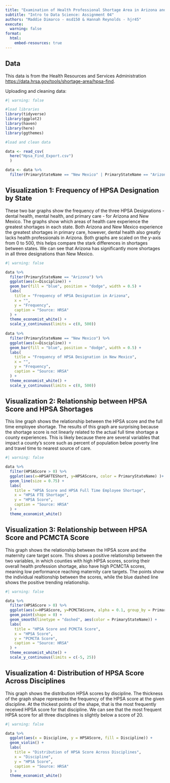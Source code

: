 ```yaml
---
title: "Examination of Health Professional Shortage Area in Arizona and New Mexico"
subtitle: "Intro to Data Science: Assignment 04"
authors: "Maddie Dimarco - msd150 & Hannah Reynolds - hjr45"
execute: 
  warning: false
format:
  html:
    embed-resources: true
---
```


## Data

This data is from the Health Resources and Services Administration  <https://data.hrsa.gov/tools/shortage-area/hpsa-find>.

Uploading and cleaning data:
```r
#| warning: false

#load libraries
library(tidyverse)
library(ggplot2)
library(haven)
library(here)
library(ggthemes)

#load and clean data

data <- read_csv(
  here("Hpsa_Find_Export.csv")
  ) 

data <- data %>%
  filter(PrimaryStateName == "New Mexico" | PrimaryStateName == "Arizona")
```
## Visualization 1: Frequency of HPSA Designation by State

These two bar graphs show the frequency of the three HPSA Designations - dental health, mental health, and primary care - for Arizona and New Mexico. The graphs show which areas of health care experience the greatest shortages in each state. Both Arizona and New Mexico experience the greatest shortages in primary care, however, dental health also greatly lacks health professionals in Arizona. Both graphs are scaled on the y-axis from 0 to 500, this helps compare the stark differences in shortages between states. We can see that Arizona has significantly more shortages in all three designations than New Mexico.

```r
#| warning: false

data %>%
  filter(PrimaryStateName == "Arizona") %>%
  ggplot(aes(x=Discipline)) +
  geom_bar(fill = "blue", position = "dodge", width = 0.5) +
  labs(
    title = "Frequency of HPSA Designation in Arizona",
    x = "",
    y = "Frequency",
    caption = "Source: HRSA"
  ) +
  theme_economist_white() +
  scale_y_continuous(limits = c(0, 500))
  
data %>%
  filter(PrimaryStateName == "New Mexico") %>%
  ggplot(aes(x=Discipline)) +
  geom_bar(fill = "blue", position = "dodge", width = 0.5) +
  labs(
    title = "Frequency of HPSA Designation in New Mexico",
    x = "",
    y = "Frequency",
    caption = "Source: HRSA"
  ) +
  theme_economist_white() +
  scale_y_continuous(limits = c(0, 500))

```

## Visualization 2: Relationship between HPSA Score and HPSA Shortages

This line graph shows the relationship between the HPSA score and the full time employee shortage. The results of this graph are surprising because the shortage score is not linearly related to the actual full time shortage a county experiences. This is likely because there are several variables that impact a county's score such as percent of population below poverty line and travel time to nearest source of care. 

```r
#| warning: false

data %>%
  filter(HPSAScore > 0) %>%
  ggplot(aes(x=HPSAFTEShort, y=HPSAScore, color = PrimaryStateName) )+
  geom_line(size = 0.75) +
  labs(
    title = "HPSA Score and HPSA Full Time Employee Shortage",
    x = "HPSA FTE Shortage",
    y = "HPSA Score",
    caption = "Source: HRSA"
  ) +
  theme_economist_white()
```

## Visualization 3: Relationship between HPSA Score and PCMCTA Score

This graph shows the relationship between the HPSA score and the maternity care target score. This shows a positive relationship between the two variables, in which counties with high HPSA scores, scoring their overall health profession shortage, also have high PCMCTA scores, meaning low performance reaching maternity care targets. The points show the individual realtionship between the scores, while the blue dashed line shows the positive trending relationship. 

```r
#| warning: false

data %>%
  filter(HPSAScore > 0) %>%
  ggplot(aes(x=HPSAScore, y=PCMCTAScore, alpha = 0.1, group_by = PrimaryStateName)) +
  geom_point(shape = 0) +
  geom_smooth(linetype = "dashed", aes(color = PrimaryStateName)) +
  labs(
    title = "HPSA Score and PCMCTA Score",
    x = "HPSA Score",
    y = "PCMCTA Score",
    caption = "Source: HRSA"
  ) +
  theme_economist_white() +
  scale_y_continuous(limits = c(-5, 25))
```

## Visualization 4: Distribution of HPSA Score Across Disciplines

This graph shows the distribution HPSA scores by discipline. The thickness of the graph shape represents the frequency of the HPSA score at the given discipline. At the thickest points of the shape, that is the most frequently received HPSA score for that discipline. We can see that the most frequent HPSA score for all three disciplines is slightly below a score of 20. 

```r
#| warning: false

data %>%
  ggplot(aes(x = Discipline, y = HPSAScore, fill = Discipline)) +
  geom_violin() +
  labs(
    title = "Distribution of HPSA Score Across Disciplines",
    x = "Discipline",
    y = "HPSA Score",
    caption = "Source: HRSA"
  ) +
  theme_economist_white()
```

